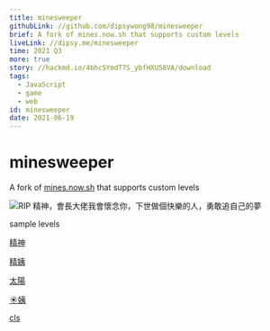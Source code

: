 ```yaml
---
title: minesweeper
githubLink: //github.com/dipsywong98/minesweeper
brief: A fork of mines.now.sh that supports custom levels
liveLink: //dipsy.me/minesweeper
time: 2021 Q3
more: true
story: //hackmd.io/4bhcSYmdT7S_ybfHXU58VA/download
tags:
  - JavaScript
  - game
  - web
id: minesweeper
date: 2021-06-19
---
```



# minesweeper

A fork of [mines.now.sh](https://github.com/ShizukuIchi/minesweeper) that supports custom levels

<img src="https://i.imgur.com/0orWrPH.jpg" title="RIP 精神，會長大佬我會懷念你，下世做個快樂的人，勇敢追自己的夢" />


<p title="members of YRC minesweeper association">sample levels</p>

[精神](https://dipsy.me/minesweeper/#MTYsMzAsMN8BMDAxywbIB8oVMcQCxQHSJsUc0TXLHsUdxTvHQ8YHzHLIPMZOyAPMLsgnyQPEIMk2yETLWspxyg7JPMRm6gC2yQ7OHsR87wD+zCTsALzKGMcQxjzyAVLTPNMe7QEcyh7aAQ==)

[精姨](https://dipsy.me/minesweeper/#MTYsMzAsMN8BMDAxywbOFMgKMcUBxw7GDcQPxQPFINVKxBwxxi/VSslSzjzHEcxqywbFeMpUyWnMPMUcySXFHsszxkPKMe8AhugAtMUTxjPHYO0A7tIex0vIX8pdylzJN8YL6wCu3wHbAQ==)

[太陽](https://dipsy.me/minesweeper/#MTYsMzAsMN8BxAExxwfFAcgIxxXJHsUIxB7NFcwexSHYPMUKyjzHKMdx3zzLb8kBzh7LTctvxgnHXsw7yR7MeOsAnctixiTIM9AeyiDJWOsA6clh0wTKRco/yw3NItwB)

[☀️姨](https://dipsy.me/minesweeper/#MTYsMzAsMN8BxAEx2BLFB8oFxQcxxwHLOM4Iyk7IKMoeyTvRLckP0x7GNcp4zzwxxgrGPMQpyBbHF+kAtdNa7gDf0VrKQsgRyEfSHvEBBsddymHJBcYExynOON8B0QE=)

[cls](https://dipsy.me/minesweeper/#MTYsMzAsMN8BzAExMd8e3x7fHs4RygHEHs0QMMsuxh7MENwexiHLDd8e2njwALTfHs0exFffHs0Q/wEO3QE=)
    